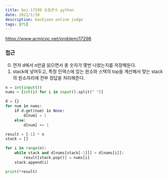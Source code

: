 ```yaml
---
title: boj-17299 오등큰수 python
date: 2022/1/10
description: backjoon online judge
tags: [PS]
---
```


https://www.acmicpc.net/problem/17298

### 접근
0. 먼저 d에서 n만큼 읽으면서 총 숫자가 몇번 나왔는지를 저장해둔다.
1. stack에 넣어두고, 특정 인덱스에 있는 원소와 스택의 top을 계산해서 맞는 stack의 원소자리에 전부 정답을 처리해준다.
```python
n = int(input())
nums = [int(i) for i in input().split(" ")]

d = {}
for num in nums:
    if d.get(num) is None:
        d[num] = 1
    else:
        d[num] += 1

result = [-1] * n
stack = []

for i in range(n):
    while stack and d[nums[stack[-1]]] < d[nums[i]]:
        result[stack.pop()] = nums[i]
    stack.append(i)

print(*result)
```

